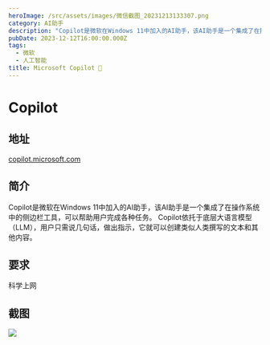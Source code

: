 ```yaml
---
heroImage: /src/assets/images/微信截图_20231213133307.png
category: AI助手
description: "Copilot是微软在Windows 11中加入的AI助手，该AI助手是一个集成了在操作系统中的侧边栏工具，可以帮助用户完成各种任务。\_Copilot依托于底层大语言模型（LLM），用户只需说几句话，做出指示，它就可以创建类似人类撰写的文本和其他内容。\_"
pubDate: 2023-12-12T16:00:00.000Z
tags:
  - 微软
  - 人工智能
title: Microsoft Copilot 🏁
---
```


# Copilot

## 地址

[copilot.microsoft.com ](https://copilot.microsoft.com/ "https://copilot.microsoft.com/")

## 简介

Copilot是微软在Windows 11中加入的AI助手，该AI助手是一个集成了在操作系统中的侧边栏工具，可以帮助用户完成各种任务。 Copilot依托于底层大语言模型（LLM），用户只需说几句话，做出指示，它就可以创建类似人类撰写的文本和其他内容。 

## 要求

科学上网

## 截图

![](/src/assets/images/微信截图_20231213133548.png)
